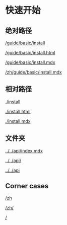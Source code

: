 # 快速开始

## 绝对路径

[/guide/basic/install](/guide/basic/install)

[/guide/basic/install.html](/guide/basic/install.html)

[/guide/basic/install.mdx](/guide/basic/install.mdx)

[/zh/guide/basic/install.mdx](/zh/guide/basic/install.mdx)

## 相对路径

[./install](./install)

[./install.html](./install.html)

[./install.mdx](./install.mdx)

## 文件夹

[../../api/index.mdx](../../api/index.mdx)

[../../api/](../../api/)

[../../api](../../api)

## Corner cases

[/zh](/zh)

[/zh/](/zh/)

[/](/)
